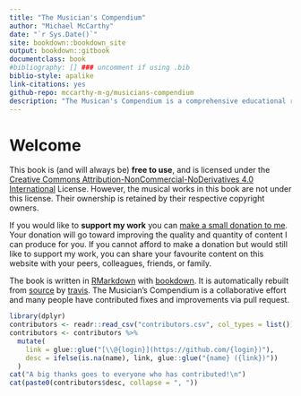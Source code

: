 ```yaml
--- 
title: "The Musician's Compendium"
author: "Michael McCarthy"
date: "`r Sys.Date()`"
site: bookdown::bookdown_site
output: bookdown::gitbook
documentclass: book
#bibliography: [] ### uncomment if using .bib
biblio-style: apalike
link-citations: yes
github-repo: mccarthy-m-g/musicians-compendium
description: "The Musican's Compendium is a comprehensive educational resource of all things music, covering music theory, performance, recording, and much more."
---
```


# Welcome

This book is (and will always be) **free to use**, and is licensed under the [Creative Commons Attribution-NonCommercial-NoDerivatives 4.0 International](http://creativecommons.org/licenses/by-nc-nd/4.0/) License. However, the musical works in this book are not under this license. Their ownership is retained by their respective copyright owners.

If you would like to **support my work** you can [make a small donation to me](https://www.paypal.com/donate/?token=_KFXcgpYHlQgtjDKSPBdRhIfSLoiQVKrNeyaxNvbzFDm3zqXDOkcTZ0R9F_VhTvY87_tXW&country.x=CA&locale.x=CA). Your donation will go toward improving the quality and quantity of content I can produce for you. If you cannot afford to make a donation but would still like to support my work, you can share your favourite content on this website with your peers, colleagues, friends, or family.

The book is written in [RMarkdown](https://rmarkdown.rstudio.com) with [bookdown](https://bookdown.org). It is automatically rebuilt from [source](https://github.com/mccarthy-m-g/musicians-compendium) by [travis](http://travis-ci.org/). The Musician's Compendium is a collaborative effort and many people have contributed fixes and improvements via pull request.

```r
library(dplyr)
contributors <- readr::read_csv("contributors.csv", col_types = list())
contributors <- contributors %>% 
  mutate(
    link = glue::glue("[\\@{login}](https://github.com/{login})"),
    desc = ifelse(is.na(name), link, glue::glue("{name} ({link})"))
  )
cat("A big thanks goes to everyone who has contributed!\n")
cat(paste0(contributors$desc, collapse = ", "))
```
